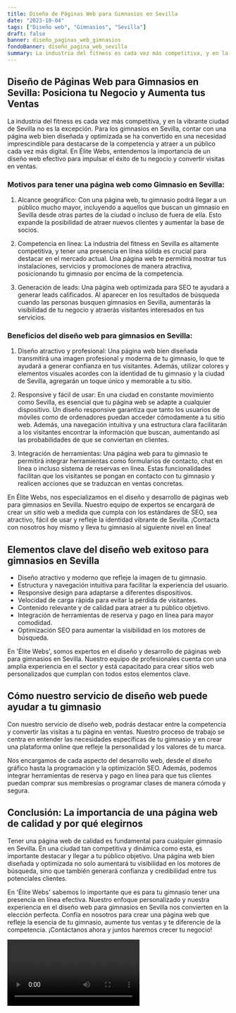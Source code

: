 ```yaml
---
title: Diseño de Páginas Web para Gimnasios en Sevilla
date: "2023-10-04"
tags: ["Diseño web", "Gimnasios", "Sevilla"]
draft: false
banner: diseño_paginas_web_gimnasios
fondoBanner: diseño_pagina_web_sevilla
summary: La industria del fitness es cada vez más competitiva, y en la vibrante ciudad de Sevilla no es la excepción. Para los gimnasios en Sevilla, contar con una página web bien diseñada y optimizada se ha convertido en una necesidad imprescindible para destacarse de la competencia y atraer a un público cada vez más digital. En Élite Webs, entendemos la importancia de un diseño web efectivo para impulsar el éxito de tu negocio y convertir visitas en ventas.
---
```



## Diseño de Páginas Web para Gimnasios en Sevilla: Posiciona tu Negocio y Aumenta tus Ventas

La industria del fitness es cada vez más competitiva, y en la vibrante ciudad de Sevilla no es la excepción. Para los gimnasios en Sevilla, contar con una página web bien diseñada y optimizada se ha convertido en una necesidad imprescindible para destacarse de la competencia y atraer a un público cada vez más digital. En Élite Webs, entendemos la importancia de un diseño web efectivo para impulsar el éxito de tu negocio y convertir visitas en ventas.

### Motivos para tener una página web como Gimnasio en Sevilla:

1. Alcance geográfico: Con una página web, tu gimnasio podrá llegar a un público mucho mayor, incluyendo a aquellos que buscan un gimnasio en Sevilla desde otras partes de la ciudad o incluso de fuera de ella. Esto expande la posibilidad de atraer nuevos clientes y aumentar la base de socios.

2. Competencia en línea: La industria del fitness en Sevilla es altamente competitiva, y tener una presencia en línea sólida es crucial para destacar en el mercado actual. Una página web te permitirá mostrar tus instalaciones, servicios y promociones de manera atractiva, posicionando tu gimnasio por encima de la competencia.

3. Generación de leads: Una página web optimizada para SEO te ayudará a generar leads calificados. Al aparecer en los resultados de búsqueda cuando las personas busquen gimnasios en Sevilla, aumentarás la visibilidad de tu negocio y atraerás visitantes interesados en tus servicios.

### Beneficios del diseño web para gimnasios en Sevilla:

1. Diseño atractivo y profesional: Una página web bien diseñada transmitirá una imagen profesional y moderna de tu gimnasio, lo que te ayudará a generar confianza en tus visitantes. Además, utilizar colores y elementos visuales acordes con la identidad de tu gimnasio y la ciudad de Sevilla, agregarán un toque único y memorable a tu sitio.

2. Responsive y fácil de usar: En una ciudad en constante movimiento como Sevilla, es esencial que tu página web se adapte a cualquier dispositivo. Un diseño responsive garantiza que tanto los usuarios de móviles como de ordenadores puedan acceder cómodamente a tu sitio web. Además, una navegación intuitiva y una estructura clara facilitarán a los visitantes encontrar la información que buscan, aumentando así las probabilidades de que se conviertan en clientes.

3. Integración de herramientas: Una página web para tu gimnasio te permitirá integrar herramientas como formularios de contacto, chat en línea o incluso sistema de reservas en línea. Estas funcionalidades facilitan que los visitantes se pongan en contacto con tu gimnasio y realicen acciones que se traduzcan en ventas concretas.

En Élite Webs, nos especializamos en el diseño y desarrollo de páginas web para gimnasios en Sevilla. Nuestro equipo de expertos se encargará de crear un sitio web a medida que cumpla con los estándares de SEO, sea atractivo, fácil de usar y refleje la identidad vibrante de Sevilla. ¡Contacta con nosotros hoy mismo y lleva tu gimnasio al siguiente nivel en línea!

<GifSeo />

<Cta />

## Elementos clave del diseño web exitoso para gimnasios en Sevilla

- Diseño atractivo y moderno que refleje la imagen de tu gimnasio.
- Estructura y navegación intuitiva para facilitar la experiencia del usuario.
- Responsive design para adaptarse a diferentes dispositivos.
- Velocidad de carga rápida para evitar la pérdida de visitantes.
- Contenido relevante y de calidad para atraer a tu público objetivo.
- Integración de herramientas de reserva y pago en línea para mayor comodidad.
- Optimización SEO para aumentar la visibilidad en los motores de búsqueda.

En 'Élite Webs', somos expertos en el diseño y desarrollo de páginas web para gimnasios en Sevilla. Nuestro equipo de profesionales cuenta con una amplia experiencia en el sector y está capacitado para crear sitios web personalizados que cumplan con todos estos elementos clave.

## Cómo nuestro servicio de diseño web puede ayudar a tu gimnasio

Con nuestro servicio de diseño web, podrás destacar entre la competencia y convertir las visitas a tu página en ventas. Nuestro proceso de trabajo se centra en entender las necesidades específicas de tu gimnasio y en crear una plataforma online que refleje la personalidad y los valores de tu marca.

Nos encargamos de cada aspecto del desarrollo web, desde el diseño gráfico hasta la programación y la optimización SEO. Además, podemos integrar herramientas de reserva y pago en línea para que tus clientes puedan comprar sus membresías o programar clases de manera cómoda y segura.

## Conclusión: La importancia de una página web de calidad y por qué elegirnos

Tener una página web de calidad es fundamental para cualquier gimnasio en Sevilla. En una ciudad tan competitiva y dinámica como esta, es importante destacar y llegar a tu público objetivo. Una página web bien diseñada y optimizada no solo aumentará tu visibilidad en los motores de búsqueda, sino que también generará confianza y credibilidad entre tus potenciales clientes.

En 'Élite Webs' sabemos lo importante que es para tu gimnasio tener una presencia en línea efectiva. Nuestro enfoque personalizado y nuestra experiencia en el diseño web para gimnasios en Sevilla nos convierten en la elección perfecta. Confía en nosotros para crear una página web que refleje la esencia de tu gimnasio, aumente tus ventas y te diferencie de la competencia. ¡Contáctanos ahora y juntos haremos crecer tu negocio!

<Video />

<CtaBot job="Gimnasios" city="Sevilla" />

<Gmaps query="Sevilla+españa+maps" />
